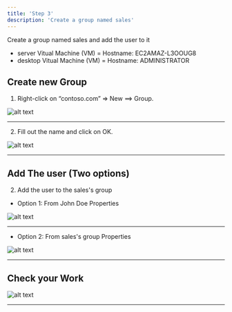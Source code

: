 ```yaml
---
title: 'Step 3'
description: 'Create a group named sales'
---
```


Create a group named sales and add the user to it

- server Vitual Machine (VM) = Hostname: EC2AMAZ-L3OOUG8
- desktop Vitual Machine (VM) = Hostname: ADMINISTRATOR



## Create new Group

1. Right-click on “contoso.com” ⇒ New ==> Group.


![alt text](https://github.com/hcoco1/career-2/blob/main/images/step_3.png?raw=true)

---
2. Fill out the name and click on OK.



![alt text](https://github.com/hcoco1/career-2/blob/main/images/step_3_1.png?raw=true)

---
## Add The user (Two options)

2. Add the user to the sales's group
   
- Option 1: From John Doe Properties
    


![alt text](https://github.com/hcoco1/career-2/blob/main/images/step_3_2.png?raw=true)

---

- Option 2: From sales's group Properties
     


![alt text](https://github.com/hcoco1/career-2/blob/main/images/step_3_3.png?raw=true)

---

## Check your Work


![alt text](https://github.com/hcoco1/career-2/blob/main/images/step_3_4.png?raw=true)

---